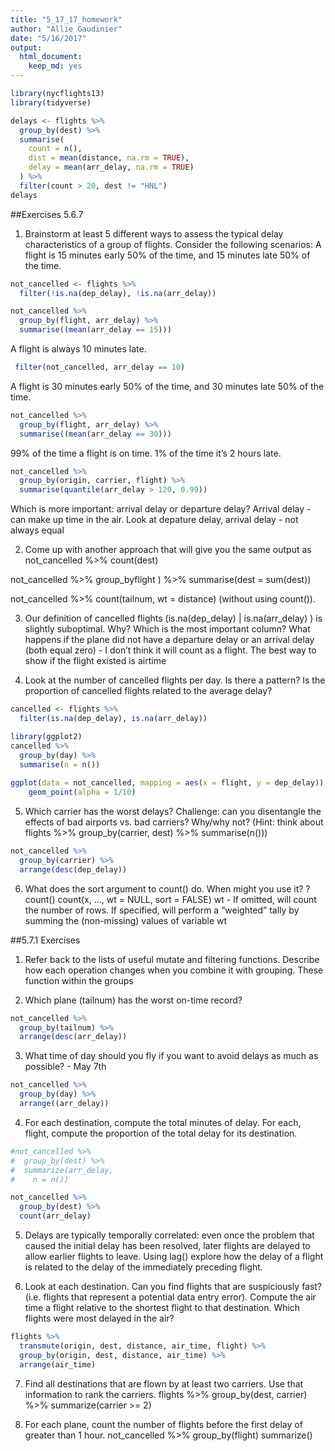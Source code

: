 ```yaml
---
title: "5_17_17_homework"
author: "Allie Gaudinier"
date: "5/16/2017"
output: 
  html_document: 
    keep_md: yes
---
```



```r
library(nycflights13)
library(tidyverse)

delays <- flights %>% 
  group_by(dest) %>% 
  summarise(
    count = n(),
    dist = mean(distance, na.rm = TRUE),
    delay = mean(arr_delay, na.rm = TRUE)
  ) %>% 
  filter(count > 20, dest != "HNL")
delays
```

##Exercises 5.6.7


1. Brainstorm at least 5 different ways to assess the typical delay characteristics of a group of flights. Consider the following scenarios:
 A flight is 15 minutes early 50% of the time, and 15 minutes late 50% of the time.
```r
not_cancelled <- flights %>% 
  filter(!is.na(dep_delay), !is.na(arr_delay))

not_cancelled %>%
  group_by(flight, arr_delay) %>%
  summarise((mean(arr_delay == 15)))
```
 
 A flight is always 10 minutes late.
```r
 filter(not_cancelled, arr_delay == 10)
```

 A flight is 30 minutes early 50% of the time, and 30 minutes late 50% of the time.
```r
not_cancelled %>%
  group_by(flight, arr_delay) %>%
  summarise((mean(arr_delay == 30)))

```
 99% of the time a flight is on time. 1% of the time it’s 2 hours late.
```r
not_cancelled %>%
  group_by(origin, carrier, flight) %>%
  summarise(quantile(arr_delay > 120, 0.99))
```
 
Which is more important: arrival delay or departure delay?
Arrival delay - can make up time in the air. Look at depature delay, arrival delay - not always equal

2. Come up with another approach that will give you the same output as 
not_cancelled %>% count(dest)  


not_cancelled %>%
group_byflight ) %>%
      summarise(dest = sum(dest))

not_cancelled %>% count(tailnum, wt = distance) (without using count()).

3. Our definition of cancelled flights (is.na(dep_delay) | is.na(arr_delay) ) is slightly suboptimal. Why? Which is the most important column?
What happens if the plane  did not have a departure delay or an arrival delay (both equal zero) - I don't think it will count as a flight. The best way to show if the flight existed is airtime

4. Look at the number of cancelled flights per day. Is there a pattern? Is the proportion of cancelled flights related to the average delay?

```r
cancelled <- flights %>% 
  filter(is.na(dep_delay), is.na(arr_delay))

library(ggplot2)
cancelled %>%
  group_by(day) %>%
  summarise(n = n())
 
ggplot(data = not_cancelled, mapping = aes(x = flight, y = dep_delay)) + 
    geom_point(alpha = 1/10)
```

5. Which carrier has the worst delays? Challenge: can you disentangle the effects of bad airports vs. bad carriers? Why/why not? (Hint: think about flights %>% group_by(carrier, dest) %>% summarise(n()))

```r
not_cancelled %>%
  group_by(carrier) %>%
  arrange(desc(dep_delay))
```


6. What does the sort argument to count() do. When might you use it?
?count()
count(x, ..., wt = NULL, sort = FALSE) 
wt - If omitted, will count the number of rows. If specified, will perform a "weighted" tally by summing the (non-missing) values of variable wt


##5.7.1 Exercises

1. Refer back to the lists of useful mutate and filtering functions. Describe how each operation changes when you combine it with grouping.
These function within the groups

2. Which plane (tailnum) has the worst on-time record?
```r
not_cancelled %>%
  group_by(tailnum) %>%
  arrange(desc(arr_delay))
```

3. What time of day should you fly if you want to avoid delays as much as possible? - May 7th
```r
not_cancelled %>%
  group_by(day) %>%
  arrange((arr_delay))
```

4. For each destination, compute the total minutes of delay. For each, flight, compute the proportion of the total delay for its destination.
```r
#not_cancelled %>%
#  group_by(dest) %>%
#  summarize(arr_delay, 
#    n = n())

not_cancelled %>%
  group_by(dest) %>%
  count(arr_delay)
```


5. Delays are typically temporally correlated: even once the problem that caused the initial delay has been resolved, later flights are delayed to allow earlier flights to leave. Using lag() explore how the delay of a flight is related to the delay of the immediately preceding flight.

6. Look at each destination. Can you find flights that are suspiciously fast? (i.e. flights that represent a potential data entry error). Compute the air time a flight relative to the shortest flight to that destination. Which flights were most delayed in the air?

```r
flights %>%
  transmute(origin, dest, distance, air_time, flight) %>%
  group_by(origin, dest, distance, air_time) %>%
  arrange(air_time)
```


7. Find all destinations that are flown by at least two carriers. Use that information to rank the carriers.
flights %>%
  group_by(dest, carrier) %>%
  summarize(carrier >= 2)


8. For each plane, count the number of flights before the first delay of greater than 1 hour.
not_cancelled %>%
  group_by(flight)
  summarize()

